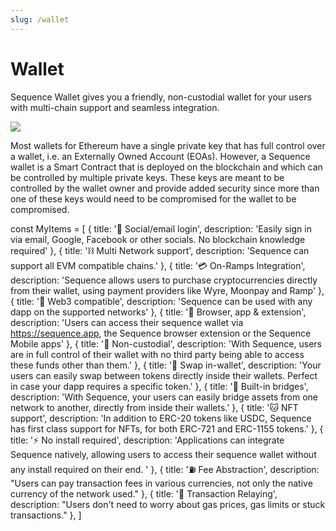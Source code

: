 ```yaml
---
slug: /wallet
---
```


# Wallet

Sequence Wallet gives you a friendly, non-custodial wallet for your users with multi-chain support and seamless integration.

<div class="text--center">
  <img src="/img/wallet-screen.png" />
</div>

Most wallets for Ethereum have a single private key that has full control over a wallet, i.e. an Externally Owned Account (EOAs).
However, a Sequence wallet is a Smart Contract that is deployed on the blockchain and which can be controlled by multiple private keys.
These keys are meant to be controlled by the wallet owner and provide added security since more than one of these keys would need to be
compromised for the wallet to be compromised.

const MyItems = [
  {
    title: '👤 Social/email login',
    description: 'Easily sign in via email, Google, Facebook or other socials. No blockchain knowledge required'
  },
  {
    title: '⛓️ Multi Network support',
    description: 'Sequence can support all EVM compatible chains.'
  },
  {
    title: '💳 On-Ramps Integration',
    description: 'Sequence allows users to purchase cryptocurrencies directly from their wallet, using payment providers like Wyre, Moonpay and Ramp'
  },
  {
    title: '🦄 Web3 compatible',
    description: 'Sequence can be used with any dapp on the supported networks'
  },
  {
    title: '📱 Browser, app & extension',
    description: 'Users can access their sequence wallet via https://sequence.app, the Sequence browser extension or the Sequence Mobile apps'
  },
  {
    title: '🔑 Non-custodial',
    description: 'With Sequence, users are in full control of their wallet with no third party being able to access these funds other than them.'
  },
  {
    title: '🔁 Swap in-wallet',
    description: 'Your users can easily swap between tokens directly inside their wallets. Perfect in case your dapp requires a specific token.'
  },
  {
    title: '🌉 Built-in bridges',
    description: 'With Sequence, your users can easily bridge assets from one network to another, directly from inside their wallets.'
  },
  {
    title: '🐱 NFT support',
    description: 'In addition to ERC-20 tokens like USDC, Sequence has first class support for NFTs, for both ERC-721 and ERC-1155 tokens.'
  },
  {
    title: '⚡ No install required',
    description: 'Applications can integrate Sequence natively, allowing users to access their sequence wallet without any install required on their end. '
  },
  {
    title: '⛽ Fee Abstraction',
    description: "Users can pay transaction fees in various currencies, not only the native currency of the network used."
  },
  {
    title: '🤖 Transaction Relaying',
    description: "Users don't need to worry about gas prices, gas limits or stuck transactions."
  },
]

<Cards cards={MyItems} />
